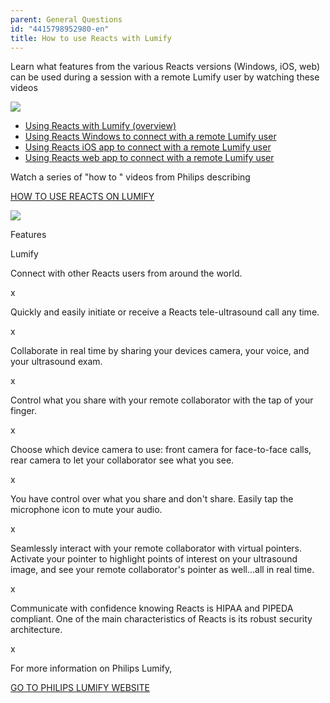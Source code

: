 ```yaml
---
parent: General Questions
id: "4415798952980-en"
title: How to use Reacts with Lumify
---
```

Learn what features from the various Reacts versions (Windows, iOS, web) can be used during a session with a remote Lumify user by watching these videos

![](https://reacts.com/app/uploads/2019/09/WebSiteBanners_Lumify.jpg)

*   [Using Reacts with Lumify (overview)](https://www.youtube.com/watch?v=s_ThSWck2TM)
*   [Using Reacts Windows to connect with a remote Lumify user](https://www.youtube.com/watch?v=6AF_WPwZzKs)
*   [Using Reacts iOS app to connect with a remote Lumify user](https://www.youtube.com/watch?v=rWAB-HT_WTE)
*   [Using Reacts web app to connect with a remote Lumify user](https://www.youtube.com/watch?v=HT2KUsAnImw)

Watch a series of "how to " videos from Philips describing

[HOW TO USE REACTS ON LUMIFY](https://www.usa.philips.com/healthcare/sites/lumify/how-to-videos#page=1&filters=Product%2FPhilips+Lumify+with+Reacts%2C)

 ![](https://reacts.com/app/uploads/2019/09/Lumify-1.png)

Features

Lumify

Connect with other Reacts users from around the world.

x

Quickly and easily initiate or receive a Reacts tele-ultrasound call any time.

x

Collaborate in real time by sharing your devices camera, your voice, and your ultrasound exam.

x

Control what you share with your remote collaborator with the tap of your finger.

x

Choose which device camera to use: front camera for face-to-face calls, rear camera to let your collaborator see what you see.

x

You have control over what you share and don't share. Easily tap the microphone icon to mute your audio.

x

Seamlessly interact with your remote collaborator with virtual pointers. Activate your pointer to highlight points of interest on your ultrasound image, and see your remote collaborator's pointer as well...all in real time.

x

Communicate with confidence knowing Reacts is HIPAA and PIPEDA compliant. One of the main characteristics of Reacts is its robust security architecture.

x

For more information on Philips Lumify,

[GO TO PHILIPS LUMIFY WEBSITE](https://www.usa.philips.com/healthcare/sites/lumify)


